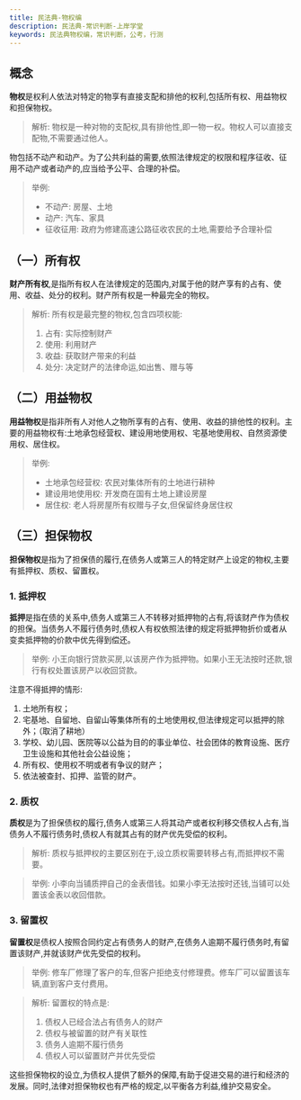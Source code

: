 ```yaml
---
title: 民法典-物权编
description: 民法典-常识判断-上岸学堂
keywords: 民法典物权编，常识判断，公考，行测
---
```



## 概念

**物权**是权利人依法对特定的物享有直接支配和排他的权利,包括所有权、用益物权和担保物权。

> 解析: 物权是一种对物的支配权,具有排他性,即一物一权。物权人可以直接支配物,不需要通过他人。

物包括不动产和动产。为了公共利益的需要,依照法律规定的权限和程序征收、征用不动产或者动产的,应当给予公平、合理的补偿。

> 举例: 
> - 不动产: 房屋、土地
> - 动产: 汽车、家具
> - 征收征用: 政府为修建高速公路征收农民的土地,需要给予合理补偿

## （一）所有权

**财产所有权**,是指所有权人在法律规定的范围内,对属于他的财产享有的占有、使用、收益、处分的权利。财产所有权是一种最完全的物权。

> 解析: 所有权是最完整的物权,包含四项权能:
> 1. 占有: 实际控制财产
> 2. 使用: 利用财产
> 3. 收益: 获取财产带来的利益
> 4. 处分: 决定财产的法律命运,如出售、赠与等

## （二）用益物权

**用益物权**是指非所有人对他人之物所享有的占有、使用、收益的排他性的权利。主要的用益物权有:土地承包经营权、建设用地使用权、宅基地使用权、自然资源使用权、居住权。

> 举例:
> - 土地承包经营权: 农民对集体所有的土地进行耕种
> - 建设用地使用权: 开发商在国有土地上建设房屋
> - 居住权: 老人将房屋所有权赠与子女,但保留终身居住权

## （三）担保物权

**担保物权**是指为了担保债的履行,在债务人或第三人的特定财产上设定的物权,主要有抵押权、质权、留置权。

### 1. 抵押权

**抵押**是指在债的关系中,债务人或第三人不转移对抵押物的占有,将该财产作为债权的担保。当债务人不履行债务时,债权人有权依照法律的规定将抵押物折价或者从变卖抵押物的价款中优先得到偿还。

> 举例: 小王向银行贷款买房,以该房产作为抵押物。如果小王无法按时还款,银行有权处置该房产以收回贷款。

注意不得抵押的情形:
1. 土地所有权；
2. 宅基地、自留地、自留山等集体所有的土地使用权,但法律规定可以抵押的除外；（取消了耕地）
3. 学校、幼儿园、医院等以公益为目的的事业单位、社会团体的教育设施、医疗卫生设施和其他社会公益设施；
4. 所有权、使用权不明或者有争议的财产；
5. 依法被查封、扣押、监管的财产。

### 2. 质权

**质权**是为了担保债权的履行,债务人或第三人将其动产或者权利移交债权人占有,当债务人不履行债务时,债权人有就其占有的财产优先受偿的权利。

> 解析: 质权与抵押权的主要区别在于,设立质权需要转移占有,而抵押权不需要。

> 举例: 小李向当铺质押自己的金表借钱。如果小李无法按时还钱,当铺可以处置该金表以收回借款。

### 3. 留置权

**留置权**是债权人按照合同约定占有债务人的财产,在债务人逾期不履行债务时,有留置该财产,并就该财产优先受偿的权利。

> 举例: 修车厂修理了客户的车,但客户拒绝支付修理费。修车厂可以留置该车辆,直到客户支付费用。

> 解析: 留置权的特点是:
> 1. 债权人已经合法占有债务人的财产
> 2. 债权与被留置的财产有关联性
> 3. 债务人逾期不履行债务
> 4. 债权人可以留置财产并优先受偿

这些担保物权的设立,为债权人提供了额外的保障,有助于促进交易的进行和经济的发展。同时,法律对担保物权也有严格的规定,以平衡各方利益,维护交易安全。